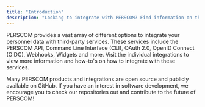 ```yaml
---
title: "Introduction"
description: "Looking to integrate with PERSCOM? Find information on the available integrations here."
---
```


PERSCOM provides a vast array of different options to integrate your personnel data with third-party services. These services include the PERSCOM API, Command Line Interface (CLI), OAuth 2.0, OpenID Connect (OIDC), Webhooks, Widgets and more. Visit the individual integrations to view more information and how-to's on how to integrate with these services.

<Card title="Help us!" icon="github" href="https://github.com/deschutesdesigngroupllc">
  Many PERSCOM products and integrations are open source and publicly available on GitHub. If you have an interest in software development, we encourage you to check our repositories out and contribute to the future of PERSCOM!
</Card>